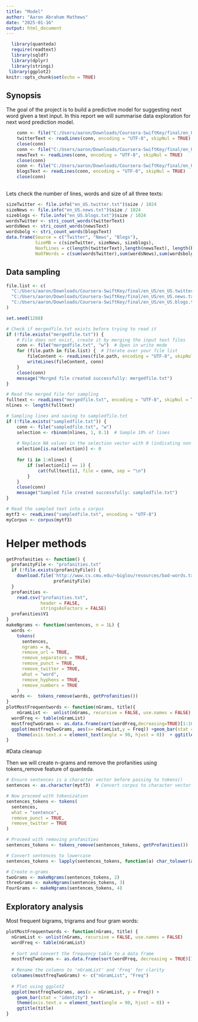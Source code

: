---
title: "Model"
author: "Aaron Abraham Mathews"
date: "2025-01-16"
output: html_document
---

```{r setup, include=FALSE}
  library(quanteda)
  require(readtext)
  library(sqldf)
  library(dplyr)
  library(stringi)
 library(ggplot2)
knitr::opts_chunk$set(echo = TRUE)
```

## Synopsis

The goal of the project is to build a predictive model for suggesting next word given a text input.
In this report we will summarise data exploration for next word prediction model. 



```{r warning=FALSE}
    conn <- file("C:/Users/aaron/Downloads/Coursera-SwiftKey/final/en_US/en_US.twitter.txt", "r")
    twitterText <- readLines(conn, encoding = "UTF-8", skipNul = TRUE)
    close(conn) 
    conn <- file("C:/Users/aaron/Downloads/Coursera-SwiftKey/final/en_US/en_US.news.txt", "r")
    newsText <- readLines(conn, encoding = "UTF-8", skipNul = TRUE)
    close(conn) 
    conn <- file("C:/Users/aaron/Downloads/Coursera-SwiftKey/final/en_US/en_US.blogs.txt", "r")
    blogsText <- readLines(conn, encoding = "UTF-8", skipNul = TRUE)
    close(conn) 
  
```


Lets check the number of lines, words and size of all three texts: 

```{r}
sizeTwitter <- file.info("en_US.twitter.txt")$size / 1024
sizeNews <- file.info("en_US.news.txt")$size / 1024
sizeblogs <- file.info("en_US.blogs.txt")$size / 1024
wordsTwitter <- stri_count_words(twitterText)
wordsNews <- stri_count_words(newsText)
wordsbolg <- stri_count_words(blogsText)
data.frame(Source = c("Twitter", "News", "Blogs"),
           SizeMB = c(sizeTwitter, sizeNews, sizeblogs),
           NoofLines = c(length(twitterText),length(newsText), length(blogsText)),
           NoOfWords = c(sum(wordsTwitter),sum(wordsNews),sum(wordsbolg)))
```

## Data sampling

```{r}

file.list <- c(
  "C:/Users/aaron/Downloads/Coursera-SwiftKey/final/en_US/en_US.twitter.txt", 
  "C:/Users/aaron/Downloads/Coursera-SwiftKey/final/en_US/en_US.news.txt", 
  "C:/Users/aaron/Downloads/Coursera-SwiftKey/final/en_US/en_US.blogs.txt"
)

set.seed(1288)

# Check if mergedfile.txt exists before trying to read it
if (!file.exists("mergedfile.txt")) {
    # File does not exist, create it by merging the input text files
    conn <- file("mergedfile.txt", "w")  # Open in write mode
    for (file.path in file.list) {  # Iterate over your file list
        fileContent <- readLines(file.path, encoding = "UTF-8", skipNul = TRUE)
        writeLines(fileContent, conn)
    }
    close(conn)
    message("Merged file created successfully: mergedfile.txt")
}

# Read the merged file for sampling
fulltext <- readLines("mergedfile.txt", encoding = "UTF-8", skipNul = TRUE)
nlines <- length(fulltext)

# Sampling lines and saving to sampledfile.txt
if (!file.exists("sampledfile.txt")) {
    conn <- file("sampledfile.txt", "w")
    selection <- rbinom(nlines, 1, 0.1)  # Sample 10% of lines
    
    # Replace NA values in the selection vector with 0 (indicating non-selection)
    selection[is.na(selection)] <- 0
    
    for (i in 1:nlines) {
        if (selection[i] == 1) {
            cat(fulltext[i], file = conn, sep = "\n")
        }
    }
    close(conn)
    message("Sampled file created successfully: sampledfile.txt")
}

# Read the sampled text into a corpus
mytf3 <- readLines("sampledfile.txt", encoding = "UTF-8")
myCorpus <- corpus(mytf3)

```


# Helper methods 


```{r utilities}
getProfanities <- function() {
  profanityFile <- "profanities.txt"
  if (!file.exists(profanityFile)) {
    download.file('http://www.cs.cmu.edu/~biglou/resources/bad-words.txt',
                  profanityFile)
  }
  profanities <-
    read.csv("profanities.txt",
             header = FALSE,
             stringsAsFactors = FALSE)
  profanities$V1
}
makeNgrams <- function(sentences, n = 1L) {
  words <-
    tokens(
      sentences,
      ngrams = n,
      remove_url = TRUE,
      remove_separators = TRUE,
      remove_punct = TRUE,
      remove_twitter = TRUE,
      what = "word",
      remove_hyphens = TRUE,
      remove_numbers = TRUE
    )
  words <-  tokens_remove(words, getProfanities())
}
plotMostFrequentwords <- function(nGrams, title){
    nGramList <-  unlist(nGrams, recursive = FALSE, use.names = FALSE)
  wordFreq <- table(nGramList)
  mostfreqTwoGrams <- as.data.frame(sort(wordFreq,decreasing=TRUE)[1:10])
  ggplot(mostfreqTwoGrams, aes(x= nGramList,y = Freq)) +geom_bar(stat = "identity") +
    theme(axis.text.x = element_text(angle = 90, hjust = 0))  + ggtitle(title)
}
```

#Data cleanup

Then we will create n-grams and remove the profanities using tokens_remove feature of quanteda.

```{r results = 'hide'}
# Ensure sentences is a character vector before passing to tokens()
sentences <- as.character(mytf3)  # Convert corpus to character vector

# Now proceed with tokenization
sentences_tokens <- tokens(
  sentences,
  what = "sentence",
  remove_punct = TRUE,
  remove_twitter = TRUE
)

# Proceed with removing profanities
sentences_tokens <- tokens_remove(sentences_tokens, getProfanities())

# Convert sentences to lowercase
sentences_tokens <- lapply(sentences_tokens, function(a) char_tolower(a))

# Create n-grams
twoGrams <- makeNgrams(sentences_tokens, 2)
threeGrams <- makeNgrams(sentences_tokens, 3)
FourGrams <- makeNgrams(sentences_tokens, 4)

```

## Exploratory analysis 
Most frequent bigrams, trigrams and four gram words: 

```{r}
plotMostFrequentwords <- function(nGrams, title) {
  nGramList <- unlist(nGrams, recursive = FALSE, use.names = FALSE)
  wordFreq <- table(nGramList)
  
  # Sort and convert the frequency table to a data frame
  mostfreqTwoGrams <- as.data.frame(sort(wordFreq, decreasing = TRUE)[1:10])
  
  # Rename the columns to 'nGramList' and 'Freq' for clarity
  colnames(mostfreqTwoGrams) <- c("nGramList", "Freq")
  
  # Plot using ggplot2
  ggplot(mostfreqTwoGrams, aes(x = nGramList, y = Freq)) +
    geom_bar(stat = "identity") +
    theme(axis.text.x = element_text(angle = 90, hjust = 0)) +
    ggtitle(title)
}
```
